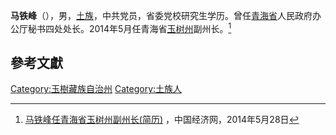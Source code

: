 {{multiple issues|
{{blpsources|time=2014-05-31T23:06:20+00:00}}
{{expand|time=2014-05-31T23:06:20+00:00}}
{{onesource|time=2014-05-31T23:06:20+00:00}}
}}
'''马铁峰'''（{{bd|1971年||}}），男，[[土族|土族]]，中共党员，省委党校研究生学历。曾任[[青海省|青海省]]人民政府办公厅秘书四处处长。2014年5月任青海省[[玉树州|玉树州]]副州长。<ref>[http://district.ce.cn/newarea/sddy/201405/28/t20140528_2887957.shtml 马铁峰任青海省玉树州副州长(简历)] {{Wayback|url=http://district.ce.cn/newarea/sddy/201405/28/t20140528_2887957.shtml |date=20160304205216 }}，中国经济网，2014年5月28日</ref>

==參考文獻==
{{reflist}}

[[Category:玉樹藏族自治州|Category:玉樹藏族自治州]]
[[Category:土族人|Category:土族人]]